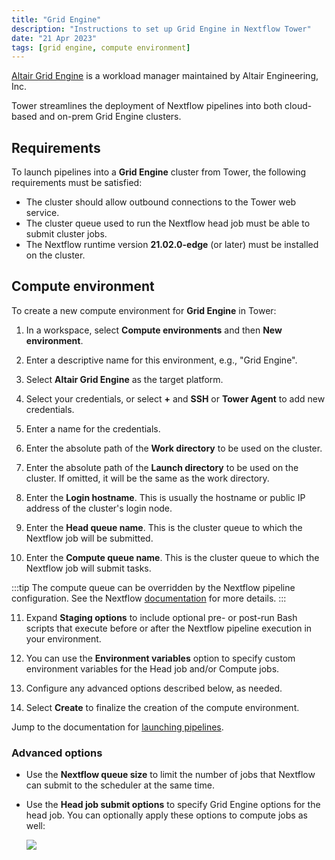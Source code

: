 ```yaml
---
title: "Grid Engine"
description: "Instructions to set up Grid Engine in Nextflow Tower"
date: "21 Apr 2023"
tags: [grid engine, compute environment]
---
```


[Altair Grid Engine](https://www.altair.com/grid-engine/) is a workload manager maintained by Altair Engineering, Inc.

Tower streamlines the deployment of Nextflow pipelines into both cloud-based and on-prem Grid Engine clusters.

## Requirements

To launch pipelines into a **Grid Engine** cluster from Tower, the following requirements must be satisfied:

- The cluster should allow outbound connections to the Tower web service.
- The cluster queue used to run the Nextflow head job must be able to submit cluster jobs.
- The Nextflow runtime version **21.02.0-edge** (or later) must be installed on the cluster.

## Compute environment

To create a new compute environment for **Grid Engine** in Tower:

1. In a workspace, select **Compute environments** and then **New environment**.

2. Enter a descriptive name for this environment, e.g., "Grid Engine".

3. Select **Altair Grid Engine** as the target platform.

4. Select your credentials, or select **+** and **SSH** or **Tower Agent** to add new credentials.

5. Enter a name for the credentials.

6. Enter the absolute path of the **Work directory** to be used on the cluster.

7. Enter the absolute path of the **Launch directory** to be used on the cluster. If omitted, it will be the same as the work directory.

8. Enter the **Login hostname**. This is usually the hostname or public IP address of the cluster's login node.

9. Enter the **Head queue name**. This is the cluster queue to which the Nextflow job will be submitted.

10. Enter the **Compute queue name**. This is the cluster queue to which the Nextflow job will submit tasks.

:::tip
The compute queue can be overridden by the Nextflow pipeline configuration. See the Nextflow [documentation](https://www.nextflow.io/docs/latest/process.html#queue) for more details.
:::

11. Expand **Staging options** to include optional pre- or post-run Bash scripts that execute before or after the Nextflow pipeline execution in your environment.

12. You can use the **Environment variables** option to specify custom environment variables for the Head job and/or Compute jobs.

13. Configure any advanced options described below, as needed.

14. Select **Create** to finalize the creation of the compute environment.

Jump to the documentation for [launching pipelines](../launch/launchpad.mdx).

### Advanced options

- Use the **Nextflow queue size** to limit the number of jobs that Nextflow can submit to the scheduler at the same time.

- Use the **Head job submit options** to specify Grid Engine options for the head job. You can optionally apply these options to compute jobs as well:

  ![](./_images/head_job_propagation.png)

